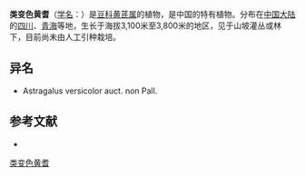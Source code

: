 {{Speciesbox
| name = 类变色黄耆
| status = 
| status_system = 
| image =
| genus = Astragalus
| species = pseudoversicolor
| authority = Y. C. Ho in Bull.
}}

'''类变色黄耆'''（[[学名|学名]]：{{lang|la|''Astragalus pseudoversicolor''}}）是[[豆科|豆科]][[黄芪属|黄芪属]]的植物，是中国的特有植物。分布在[[中国大陆|中国大陆]]的[[四川|四川]]、[[青海|青海]]等地，生长于海拔3,100米至3,800米的地区，见于山坡灌丛或林下，目前尚未由人工引种栽培。

== 异名 ==
* Astragalus versicolor auct. non Pall.

== 参考文献 ==
<div class="references-small">
* {{cite web| url =http://www.bioinfo.cn/db05/KmzwSpecies.php?action=view&id=15779| title =类变色黄耆| work =《中国高等植物数据库全库》| publisher =中国科学院微生物研究所| author =昆明植物研究所| accessdate =2009-02-24| deadurl =yes| archiveurl =https://web.archive.org/web/20160305102802/http://www.bioinfo.cn/db05/KmzwSpecies.php?action=view&id=15779| archivedate =2016-03-05}}
</div>
{{Taxonbar|from=Q15228106}}

[[Category:黄芪属|类变色黄耆]]


{{植物小作品}}